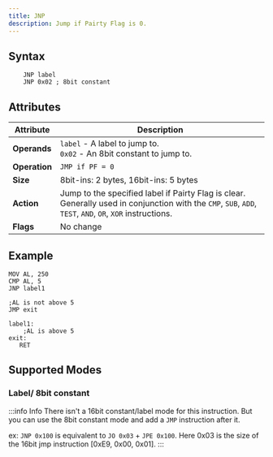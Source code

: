 ```yaml
---
title: JNP
description: Jump if Pairty Flag is 0.
---
```



## Syntax

```asm6502 showLineNumbers
    JNP label
    JNP 0x02 ; 8bit constant
```

## Attributes

| Attribute     | Description                                                                                                                                               |
| ------------- | --------------------------------------------------------------------------------------------------------------------------------------------------------- |
| **Operands**  | `label` - A label to jump to. <br/> `0x02` - An 8bit constant to jump to.                                                                                 |
| **Operation** | `JMP if PF = 0`                                                                                                                                           |
| **Size**      | 8bit-ins: 2 bytes, 16bit-ins: 5 bytes                                                                                                                     |
| **Action**    | Jump to the specified label if Pairty Flag is clear. Generally used in conjunction with the `CMP`, `SUB`, `ADD`, `TEST`, `AND`, `OR`, `XOR` instructions. |
| **Flags**     | No change                                                                                                                                                 |

## Example

```asm6502 showLineNumbers
MOV AL, 250
CMP AL, 5
JNP label1

;AL is not above 5
JMP exit

label1:
    ;AL is above 5
exit:
   RET
```

## Supported Modes

### Label/ 8bit constant

<LabeledInstructionAddressinng instructionName="JNP" />

:::info Info
There isn't a 16bit constant/label mode for this instruction. But you can use the 8bit constant mode and add a `JMP` instruction after it.

ex: `JNP 0x100` is equivalent to `JO 0x03` + `JPE 0x100`. Here 0x03 is the size of the 16bit jmp instruction [0xE9, 0x00, 0x01].
:::
